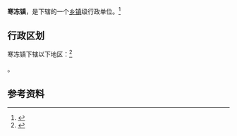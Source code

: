 {{中国乡级行政区|41/17/24/101/000}}

'''寒冻镇'''，是{{PRC admin/fullname|41/17/24/101/000|3}}下辖的一个[[乡镇|乡镇]]级行政单位。<ref>{{PRC admin/ref sgc|{{PRC admin/parent|41/17/24/101/000}}}}</ref>

== 行政区划 ==

寒冻镇下辖以下地区：<ref>{{PRC admin/ref sgc|41/17/24/101/000}}</ref>

{{PRC admin/children|41/17/24/101/000}}。

== 参考资料 ==

{{reflist}}

{{行政区划小作品}}
{{PRC admin/navcat|41/17/24/101/000}}